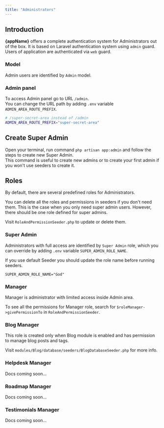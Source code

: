 ```yaml
---
title: "Administrators"
---
```



## Introduction

**{appName}** offers a complete authentication system for Administrators out of the box. It is based on Laravel authentication system using `admin` guard.<br />
Users of application are authenticated via `web` guard.

### Model

Admin users are identified by `Admin` model.

### Admin panel

To access Admin panel go to URL `/admin`.<br />
You can change the URL path by adding `.env` variable `ADMIN_AREA_ROUTE_PREFIX`.

```bash
# /super-secret-area instead of /admin
ADMIN_AREA_ROUTE_PREFIX="super-secret-area"
```

## Create Super Admin

Open your terminal, run command `php artisan app:admin` and follow the steps to create new Super Admin.<br />
This command is useful to create new admins or to create your first admin if you won't use seeders to create it.

## Roles

By default, there are several predefined roles for Administrators.

You can delete all the roles and permissions in seeders if you don't need them. This is the case when you only need super admin users. However, there should be one role defined for super admins.

Visit `RoleAndPermissionSeeder.php` to update or delete them.

### Super Admin

Administrators with full access are identified by `Super Admin` role, which you can override by adding `.env` variable `SUPER_ADMIN_ROLE_NAME`.

<Warning>
  If you use default Seeder you should update the role name before running
  seeders.
</Warning>

```
SUPER_ADMIN_ROLE_NAME="God"
```

### Manager

Manager is administrator with limited access inside Admin area.

To see all the permissions for Manager role, search for `$roleManager->givePermissionTo` in `RoleAndPermissionSeeder`.

### Blog Manager

This role is created only when Blog module is enabled and has permission to manage blog posts and tags.

Visit `modules/Blog/database/seeders/BlogDatabaseSeeder.php` for more info.

### Helpdesk Manager

Docs coming soon...

### Roadmap Manager

Docs coming soon...

### Testimonials Manager

Docs coming soon...
